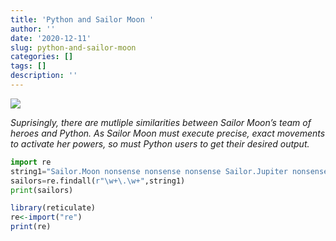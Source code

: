 ```yaml
---
title: 'Python and Sailor Moon '
author: ''
date: '2020-12-11'
slug: python-and-sailor-moon
categories: []
tags: []
description: ''
---
```

![](/post/2020-12-11-python-and-sailor-moon_files/IMG_0617.JPG)

*Suprisingly, there are mutliple similarities between Sailor Moon's team of heroes and Python. As Sailor Moon must execute precise, exact movements to activate her powers, so must Python users to get their desired output.*

```python
import re
string1="Sailor.Moon nonsense nonsense nonsense Sailor.Jupiter nonsense nonsense nonsene Sailor.Mars nonsense nonsense nonsense nonsense nonsense Sailor.Venus nonsense nonsense nonsense Sailor.Mercury nonsense nonsense"
sailors=re.findall(r"\w+\.\w+",string1)
print(sailors)
```

```r
library(reticulate)
re<-import("re")
print(re)
```

